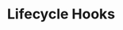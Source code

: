 ---
id: "vue_tf_med_018"
questionType: "TRUE_FALSE"
title: "Lifecycle Hooks"
statement: "The beforeUnmount hook is called before a component is removed from the DOM."
difficulty: "MEDIUM"
category: "Vue"
correctAnswer: true
explanation: "beforeUnmount is triggered before the component is unmounted."
---